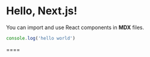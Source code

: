 # Hello, Next.js!
 
You can import and use React components in **MDX** files.

```js
console.log('hello world')
```

====
